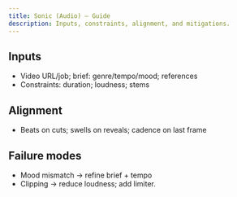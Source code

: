 ```yaml
---
title: Sonic (Audio) – Guide
description: Inputs, constraints, alignment, and mitigations.
---
```


## Inputs

- Video URL/job; brief: genre/tempo/mood; references
- Constraints: duration; loudness; stems

## Alignment

- Beats on cuts; swells on reveals; cadence on last frame

## Failure modes

- Mood mismatch → refine brief + tempo
- Clipping → reduce loudness; add limiter.
